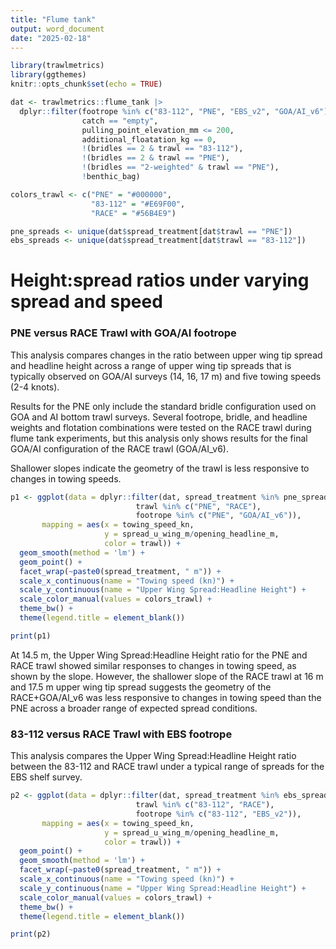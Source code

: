 ```yaml
---
title: "Flume tank"
output: word_document
date: "2025-02-18"
---
```


```r
library(trawlmetrics)
library(ggthemes)
knitr::opts_chunk$set(echo = TRUE)

dat <- trawlmetrics::flume_tank |> 
  dplyr::filter(footrope %in% c("83-112", "PNE", "EBS_v2", "GOA/AI_v6"), 
                catch == "empty",
                pulling_point_elevation_mm <= 200,
                additional_floatation_kg == 0, 
                !(bridles == 2 & trawl == "83-112"),
                !(bridles == 2 & trawl == "PNE"),
                !(bridles == "2-weighted" & trawl == "PNE"),
                !benthic_bag)

colors_trawl <- c("PNE" = "#000000",
                  "83-112" = "#E69F00",
                  "RACE" = "#56B4E9")

pne_spreads <- unique(dat$spread_treatment[dat$trawl == "PNE"])
ebs_spreads <- unique(dat$spread_treatment[dat$trawl == "83-112"])
```

# Height:spread ratios under varying spread and speed


### PNE versus RACE Trawl with GOA/AI footrope

This analysis compares changes in the ratio between upper wing tip spread and headline height across a range of upper wing tip spreads that is typically observed on GOA/AI surveys (14, 16, 17 m) and five towing speeds (2-4 knots).

Results for the PNE only include the standard bridle configuration used on GOA and AI bottom trawl surveys. Several footrope, bridle, and headline weights and flotation combinations were tested on the RACE trawl during flume tank experiments, but this analysis only shows results for the final GOA/AI configuration of the RACE trawl (GOA/AI_v6). 

Shallower slopes indicate the geometry of the trawl is less responsive to changes in towing speeds. 

```r
p1 <- ggplot(data = dplyr::filter(dat, spread_treatment %in% pne_spreads,
                            trawl %in% c("PNE", "RACE"),
                            footrope %in% c("PNE", "GOA/AI_v6")),
       mapping = aes(x = towing_speed_kn,
                     y = spread_u_wing_m/opening_headline_m,
                     color = trawl)) +
  geom_smooth(method = 'lm') +
  geom_point() + 
  facet_wrap(~paste0(spread_treatment, " m")) +
  scale_x_continuous(name = "Towing speed (kn)") +
  scale_y_continuous(name = "Upper Wing Spread:Headline Height") +
  scale_color_manual(values = colors_trawl) +
  theme_bw() +
  theme(legend.title = element_blank())

print(p1)
```

At 14.5 m, the Upper Wing Spread:Headline Height ratio for the PNE and RACE trawl showed similar responses to changes in towing speed, as shown by the slope. However, the shallower slope of the RACE trawl at 16 m and 17.5 m upper wing tip spread suggests the geometry of the RACE+GOA/AI_v6 was less responsive to changes in towing speed than the PNE across a broader range of expected spread conditions.

### 83-112 versus RACE Trawl with EBS footrope

This analysis compares the Upper Wing Spread:Headline Height ratio between the 83-112 and RACE trawl under a typical range of spreads for the EBS shelf survey.

```r
p2 <- ggplot(data = dplyr::filter(dat, spread_treatment %in% ebs_spreads,
                            trawl %in% c("83-112", "RACE"),
                            footrope %in% c("83-112", "EBS_v2")),
       mapping = aes(x = towing_speed_kn,
                     y = spread_u_wing_m/opening_headline_m,
                     color = trawl)) +
  geom_point() + 
  geom_smooth(method = 'lm') +
  facet_wrap(~paste0(spread_treatment, " m")) +
  scale_x_continuous(name = "Towing speed (kn)") +
  scale_y_continuous(name = "Upper Wing Spread:Headline Height") +
  scale_color_manual(values = colors_trawl) +
  theme_bw() +
  theme(legend.title = element_blank())

print(p2)
```

